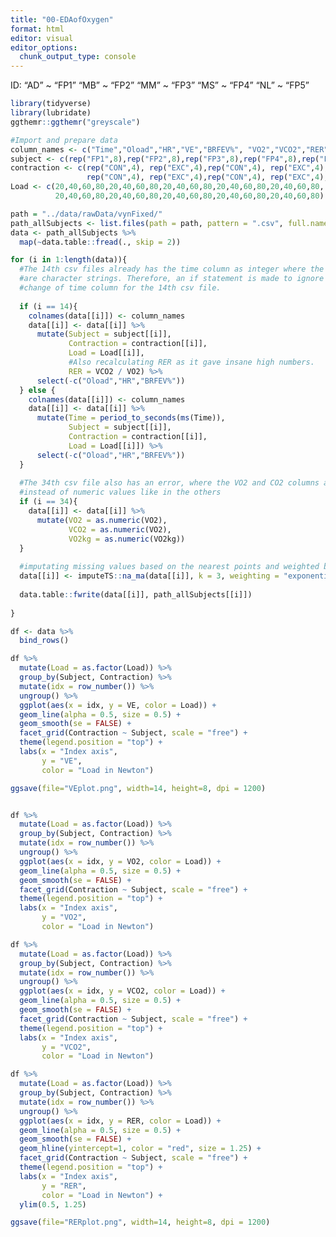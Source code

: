 ---
title: "00-EDAofOxygen"
format: html
editor: visual
editor_options: 
  chunk_output_type: console
---

ID: "AD" \~ "FP1" "MB" \~ "FP2" "MM" \~ "FP3" "MS" \~ "FP4" "NL" \~ "FP5"

```{r}
library(tidyverse)
library(lubridate)
ggthemr::ggthemr("greyscale")

#Import and prepare data
column_names <- c("Time","Oload","HR","VE","BRFEV%", "VO2","VCO2","RER","VO2kg")
subject <- c(rep("FP1",8),rep("FP2",8),rep("FP3",8),rep("FP4",8),rep("FP5",8))
contraction <- c(rep("CON",4), rep("EXC",4),rep("CON",4), rep("EXC",4),
                 rep("CON",4), rep("EXC",4),rep("CON",4), rep("EXC",4),rep("CON",4), rep("EXC",4))
Load <- c(20,40,60,80,20,40,60,80,20,40,60,80,20,40,60,80,20,40,60,80,
          20,40,60,80,20,40,60,80,20,40,60,80,20,40,60,80,20,40,60,80)

path = "../data/rawData/vynFixed/"
path_allSubjects <- list.files(path = path, pattern = ".csv", full.names = TRUE)
data <- path_allSubjects %>% 
  map(~data.table::fread(., skip = 2))

for (i in 1:length(data)){
  #The 14th csv files already has the time column as integer where the others
  #are character strings. Therefore, an if statement is made to ignore the
  #change of time column for the 14th csv file.
  
  if (i == 14){
    colnames(data[[i]]) <- column_names
    data[[i]] <- data[[i]] %>% 
      mutate(Subject = subject[[i]],
             Contraction = contraction[[i]],
             Load = Load[[i]],
             #Also recalculating RER as it gave insane high numbers.
             RER = VCO2 / VO2) %>% 
      select(-c("Oload","HR","BRFEV%"))
  } else {
    colnames(data[[i]]) <- column_names
    data[[i]] <- data[[i]] %>% 
      mutate(Time = period_to_seconds(ms(Time)),
             Subject = subject[[i]],
             Contraction = contraction[[i]],
             Load = Load[[i]]) %>% 
      select(-c("Oload","HR","BRFEV%"))
  }
  
  #The 34th csv file also has an error, where the VO2 and CO2 columns are characters
  #instead of numeric values like in the others
  if (i == 34){
    data[[i]] <- data[[i]] %>% 
      mutate(VO2 = as.numeric(VO2),
             VCO2 = as.numeric(VO2),
             VO2kg = as.numeric(VO2kg))
  }
  
  #imputating missing values based on the nearest points and weighted by an exponential factor.
  data[[i]] <- imputeTS::na_ma(data[[i]], k = 3, weighting = "exponential")
  
  data.table::fwrite(data[[i]], path_allSubjects[[i]])
  
}

df <- data %>% 
  bind_rows()
```

```{r}
df %>% 
  mutate(Load = as.factor(Load)) %>% 
  group_by(Subject, Contraction) %>% 
  mutate(idx = row_number()) %>% 
  ungroup() %>% 
  ggplot(aes(x = idx, y = VE, color = Load)) + 
  geom_line(alpha = 0.5, size = 0.5) + 
  geom_smooth(se = FALSE) + 
  facet_grid(Contraction ~ Subject, scale = "free") + 
  theme(legend.position = "top") + 
  labs(x = "Index axis",
       y = "VE",
       color = "Load in Newton")

ggsave(file="VEplot.png", width=14, height=8, dpi = 1200)


df %>% 
  mutate(Load = as.factor(Load)) %>% 
  group_by(Subject, Contraction) %>% 
  mutate(idx = row_number()) %>% 
  ungroup() %>% 
  ggplot(aes(x = idx, y = VO2, color = Load)) + 
  geom_line(alpha = 0.5, size = 0.5) + 
  geom_smooth(se = FALSE) + 
  facet_grid(Contraction ~ Subject, scale = "free") + 
  theme(legend.position = "top") + 
  labs(x = "Index axis",
       y = "VO2",
       color = "Load in Newton")

df %>% 
  mutate(Load = as.factor(Load)) %>% 
  group_by(Subject, Contraction) %>% 
  mutate(idx = row_number()) %>% 
  ungroup() %>% 
  ggplot(aes(x = idx, y = VCO2, color = Load)) + 
  geom_line(alpha = 0.5, size = 0.5) + 
  geom_smooth(se = FALSE) + 
  facet_grid(Contraction ~ Subject, scale = "free") + 
  theme(legend.position = "top") + 
  labs(x = "Index axis",
       y = "VCO2",
       color = "Load in Newton")

df %>% 
  mutate(Load = as.factor(Load)) %>% 
  group_by(Subject, Contraction) %>% 
  mutate(idx = row_number()) %>% 
  ungroup() %>% 
  ggplot(aes(x = idx, y = RER, color = Load)) + 
  geom_line(alpha = 0.5, size = 0.5) + 
  geom_smooth(se = FALSE) + 
  geom_hline(yintercept=1, color = "red", size = 1.25) + 
  facet_grid(Contraction ~ Subject, scale = "free") + 
  theme(legend.position = "top") + 
  labs(x = "Index axis",
       y = "RER",
       color = "Load in Newton") + 
  ylim(0.5, 1.25)

ggsave(file="RERplot.png", width=14, height=8, dpi = 1200)
  


```
